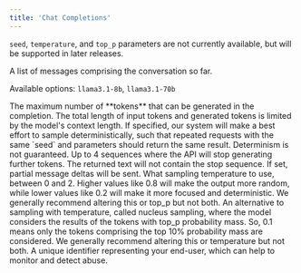 ```yaml
---
title: 'Chat Completions'
---
```


<Note>`seed`, `temperature`, and `top_p` parameters are not currently available, but will be supported in later releases.</Note>

<ParamField path="messages" type="object[]" required="true">
A list of messages comprising the conversation so far.
</ParamField>

<ParamField path="model" type="enum<string>
">
Available options: `llama3.1-8b`, `llama3.1-70b` 
</ParamField>

<ParamField path="max_tokens" type="integer | null">
The maximum number of **tokens** that can be generated in the completion. The total length of input tokens and generated tokens is limited by the model's context length.
</ParamField>

<ParamField path="seed" type="integer | null">
If specified, our system will make a best effort to sample deterministically, such that repeated requests with the same `seed` and parameters should return the same result. Determinism is not guaranteed.
</ParamField>

<ParamField path="stop" type="string | null">
Up to 4 sequences where the API will stop generating further tokens. The returned text will not contain the stop sequence.
</ParamField>

<ParamField path="stream" type="boolean | null">
If set, partial message deltas will be sent.
</ParamField>

<ParamField path="temperature" type="number | null">
What sampling temperature to use, between 0 and 2. Higher values like 0.8 will make the output more random, while lower values like 0.2 will make it more focused and deterministic. We generally recommend altering this or top_p but not both.
</ParamField>

<ParamField path="top_p" type="number | null">
An alternative to sampling with temperature, called nucleus sampling, where the model considers the results of the tokens with top_p probability mass. So, 0.1 means only the tokens comprising the top 10% probability mass are considered. We generally recommend altering this or temperature but not both.
</ParamField>

<ParamField path="user" type="string | null">
A unique identifier representing your end-user, which can help to monitor and detect abuse.
</ParamField>